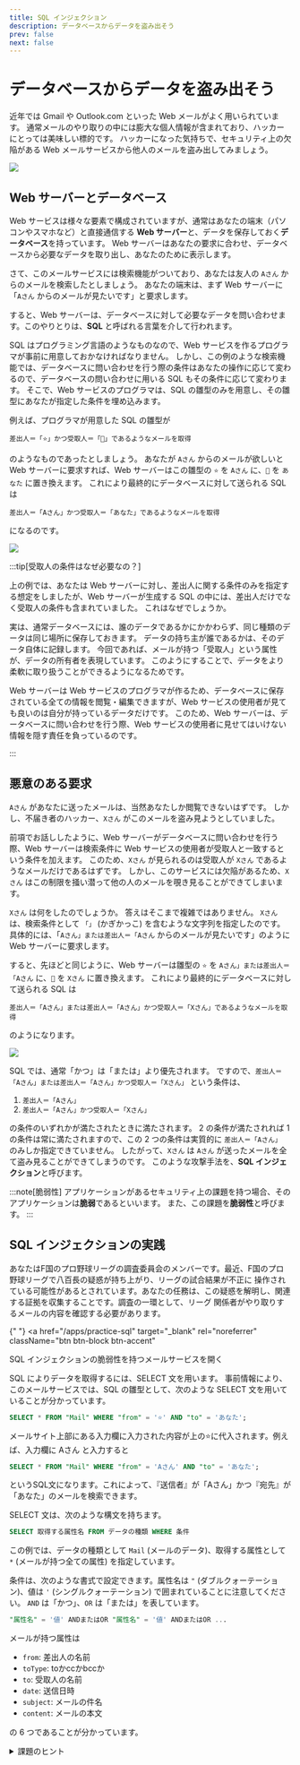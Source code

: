 ```yaml
---
title: SQL インジェクション
description: データベースからデータを盗み出そう
prev: false
next: false
---
```


# データベースからデータを盗み出そう

近年では Gmail や Outlook.com といった Web メールがよく用いられています。
通常メールのやり取りの中には膨大な個人情報が含まれており、ハッカーにとっては美味しい標的です。
ハッカーになった気持ちで、セキュリティ上の欠陥がある Web メールサービスから他人のメールを盗み出してみましょう。

![](./email-service.png)

## Web サーバーとデータベース

Web サービスは様々な要素で構成されていますが、通常はあなたの端末（パソコンやスマホなど）と直接通信する **Web サーバー**と、データを保存しておく**データベース**を持っています。
Web サーバーはあなたの要求に合わせ、データベースから必要なデータを取り出し、あなたのために表示します。

さて、このメールサービスには検索機能がついており、あなたは友人の `Aさん` からのメールを検索したとしましょう。
あなたの端末は、まず Web サーバーに「`Aさん` からのメールが見たいです」と要求します。

すると、Web サーバーは、データベースに対して必要なデータを問い合わせます。このやりとりは、**SQL** と呼ばれる言葉を介して行われます。

SQL はプログラミング言語のようなものなので、Web サービスを作るプログラマが事前に用意しておかなければなりません。
しかし、この例のような検索機能では、データベースに問い合わせを行う際の条件はあなたの操作に応じて変わるので、データベースの問い合わせに用いる SQL もその条件に応じて変わります。
そこで、Web サービスのプログラマは、SQL の雛型のみを用意し、その雛型にあなたが指定した条件を埋め込みます。

例えば、プログラマが用意した SQL の雛型が

```
差出人＝「⭐️」かつ受取人＝「🌙」であるようなメールを取得
```

のようなものであったとしましょう。
あなたが `Aさん` からのメールが欲しいと Web サーバーに要求すれば、Web サーバーはこの雛型の `⭐️` を `Aさん` に、`🌙` を `あなた` に置き換えます。
これにより最終的にデータベースに対して送られる SQL は

```
差出人＝「Aさん」かつ受取人＝「あなた」であるようなメールを取得
```

になるのです。

![](./normal.png)

:::tip[受取人の条件はなぜ必要なの？]

上の例では、あなたは Web サーバーに対し、差出人に関する条件のみを指定する想定をしましたが、Web サーバーが生成する SQL の中には、差出人だけでなく受取人の条件も含まれていました。
これはなぜでしょうか。

実は、通常データベースには、誰のデータであるかにかかわらず、同じ種類のデータは同じ場所に保存しておきます。
データの持ち主が誰であるかは、そのデータ自体に記録します。
今回であれば、メールが持つ「受取人」という属性が、データの所有者を表現しています。
このようにすることで、データをより柔軟に取り扱うことができるようになるためです。

Web サーバーは Web サービスのプログラマが作るため、データベースに保存されている全ての情報を閲覧・編集できますが、Web サービスの使用者が見ても良いのは自分が持っているデータだけです。
このため、Web サーバーは、データベースに問い合わせを行う際、Web サービスの使用者に見せてはいけない情報を隠す責任を負っているのです。

:::

## 悪意のある要求

`Aさん` があなたに送ったメールは、当然あなたしか閲覧できないはずです。
しかし、不届き者のハッカー、`Xさん` がこのメールを盗み見ようとしていました。

前項でお話ししたように、Web サーバーがデータベースに問い合わせを行う際、Web サーバーは検索条件に Web サービスの使用者が受取人と一致するという条件を加えます。
このため、`Xさん` が見られるのは受取人が `Xさん` であるようなメールだけであるはずです。
しかし、このサービスには欠陥があるため、`Xさん` はこの制限を掻い潜って他の人のメールを覗き見ることができてしまいます。

`Xさん` は何をしたのでしょうか。
答えはそこまで複雑ではありません。
`Xさん` は、検索条件として `「」` (かぎかっこ) を含むような文字列を指定したのです。
具体的には、「`Aさん」または差出人＝「Aさん` からのメールが見たいです」のように Web サーバーに要求します。

すると、先ほどと同じように、Web サーバーは雛型の `⭐️` を `Aさん」または差出人＝「Aさん` に、`🌙` を `Xさん` に置き換えます。
これにより最終的にデータベースに対して送られる SQL は

```
差出人＝「Aさん」または差出人＝「Aさん」かつ受取人＝「Xさん」であるようなメールを取得
```

のようになります。

![](./abused.png)

SQL では、通常「かつ」は「または」より優先されます。
ですので、`差出人＝「Aさん」または差出人＝「Aさん」かつ受取人＝「Xさん」` という条件は、

1. `差出人＝「Aさん」`
2. `差出人＝「Aさん」かつ受取人＝「Xさん」`

の条件のいずれかが満たされたときに満たされます。
2 の条件が満たされれば 1 の条件は常に満たされますので、この 2 つの条件は実質的に `差出人＝「Aさん」` のみしか指定できていません。
したがって、`Xさん` は `Aさん` が送ったメールを全て盗み見ることができてしまうのです。
このような攻撃手法を、**SQL インジェクション**と呼びます。

:::note[脆弱性]
アプリケーションがあるセキュリティ上の課題を持つ場合、そのアプリケーションは**脆弱**であるといいます。
また、この課題を**脆弱性**と呼びます。
:::

## SQL インジェクションの実践

あなたはF国のプロ野球リーグの調査委員会のメンバーです。最近、F国のプロ野球リーグで八百長の疑惑が持ち上がり、リーグの試合結果が不正に 操作されている可能性があるとされています。あなたの任務は、この疑惑を解明し、関連する証拠を収集することです。調査の一環として、リーグ 関係者がやり取りするメールの内容を確認する必要があります。

{" "}
<a
  href="/apps/practice-sql"
  target="_blank"
  rel="noreferrer"
  className="btn btn-block btn-accent"
>
  SQL インジェクションの脆弱性を持つメールサービスを開く
</a>

SQL によりデータを取得するには、SELECT 文を用います。
事前情報により、このメールサービスでは、SQL の雛型として、次のような SELECT 文を用いていることが分かっています。

```sql
SELECT * FROM "Mail" WHERE "from" = '⭐️' AND "to" = 'あなた';
```

メールサイト上部にある入力欄に入力された内容が上の⭐️に代入されます。例えば、入力欄に Aさん と入力すると

```sql
SELECT * FROM "Mail" WHERE "from" = 'Aさん' AND "to" = 'あなた';
```

というSQL文になります。これによって、『送信者』が「Aさん」かつ『宛先』が「あなた」のメールを検索できます。

SELECT 文は、次のような構文を持ちます。

```sql
SELECT 取得する属性名 FROM データの種類 WHERE 条件
```

この例では、データの種類として `Mail` (メールのデータ)、取得する属性として `*` (メールが持つ全ての属性) を指定しています。

条件は、次のような書式で設定できます。属性名は `"` (ダブルクォーテーション)、値は `'` (シングルクォーテーション) で囲まれていることに注意してください。
`AND` は「かつ」、`OR` は「または」を表しています。

```sql
"属性名" = '値' ANDまたはOR "属性名" = '値' ANDまたはOR ...
```

メールが持つ属性は

- `from`: 差出人の名前
- `toType`: toかccかbccか
- `to`: 受取人の名前
- `date`: 送信日時
- `subject`: メールの件名
- `content`: メールの本文

の 6 つであることが分かっています。

<details>
  <summary>課題のヒント</summary>
  <div>
    入力欄に `Aさん' OR "from"='Aさん`と入力すると、 ```sql SELECT * FROM "Mail"
    WHERE "from" = '⭐️' AND "to" = 'あなた'; ```
    の⭐️に、入力内容が代入されるので、 データベースに送信されるSQL文は ```sql
    SELECT * FROM "Mail" WHERE "from" = 'Aさん' OR "from"='Aさん' AND "to" =
    'あなた'; ``` となり、Aさんが送信したメールをすべて抽出することができます。
    ⭐️が`Aさん' OR
    "from"='Aさん`に置き換わることで、全体としての意味が大きく変化していることに注目してください。
  </div>
</details>
